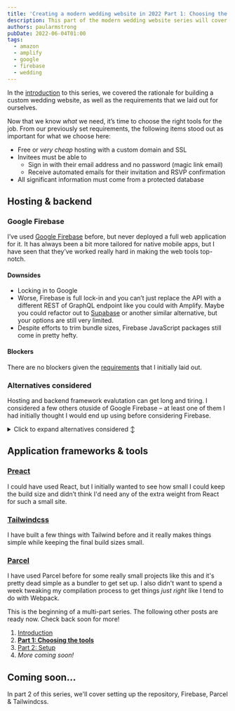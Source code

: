```yaml
---
title: 'Creating a modern wedding website in 2022 Part 1: Choosing the tools'
description: This part of the modern wedding website series will cover tools chosen to satisfy requirements of creating a modern wedding website in 2022.
authors: paularmstrong
pubDate: 2022-06-04T01:00
tags:
  - amazon
  - amplify
  - google
  - firebase
  - wedding
---
```



<Aside type="info" title="Multi-part series">

In the [introduction](index.mdx) to this series, we covered the rationale for building a custom wedding website, as well as the requirements that we laid out for ourselves.

</Aside>

Now that we know _what_ we need, it’s time to choose the right tools for the job. From our previously set requirements, the following items stood out as important for what we choose here:

- Free or _very cheap_ hosting with a custom domain and SSL
- Invitees must be able to
  - Sign in with their email address and no password (magic link email)
  - Receive automated emails for their invitation and RSVP confirmation
- All significant information must come from a protected database

## Hosting & backend

### Google Firebase

<div class="not-prose max-w-[480px] rounded bg-slate-50 p-4 dark:bg-slate-200">
	<Picture src="/img/blog/wedding/firebase.png" alt="Firebase logo" widths={[300, 600]} aspectRatio={1024 / 288} />
</div>

I’ve used [Google Firebase](https://firebase.google.com/) before, but never deployed a full web application for it. It has always been a bit more tailored for native mobile apps, but I have seen that they’ve worked really hard in making the web tools top-notch.

<h4>Downsides</h4>

- Locking in to Google
- Worse, Firebase is full lock-in and you can’t just replace the API with a different REST of GraphQL endpoint like you could with Amplify. Maybe you could refactor out to [Supabase](https://supabase.com/) or another similar alternative, but your options are still very limited.
- Despite efforts to trim bundle sizes, Firebase JavaScript packages still come in pretty hefty.

<h4>Blockers</h4>

There are no blockers given the [requirements](#requirements) that I initially laid out.

### Alternatives considered

Hosting and backend framework evalutation can get long and tiring. I considered a few others otuside of Google Firebase – at least one of them I had initially thought I would end up using before considering Firebase.

<details>
  <summary>Click to expand alternatives considered ↕</summary>

<h4>AWS Amplify</h4>

<div class="not-prose max-w-[480px] rounded bg-slate-50 p-4 dark:bg-slate-200">
	<Picture
		src="/img/blog/wedding/aws-amplify.png"
		alt="AWS Amplify logo"
		widths={[300, 600]}
		aspectRatio={1838 / 550}
	/>
</div>

Initially, I had hoped to be able to try out [AWS Amplify](https://docs.amplify.aws/). It would be an opportunity to learn something new that I hadn’t worked with before. It has a free tier and I thought it should cover everything that I wanted. Unfortunately there were roadblocks from the start.

<h5>Downsides</h5>

- The documentation pushed me through a web wizard. This wizard, while neat and provided a small overview to me of what might be capable, I tend to only really learn by _doing_ and writing code. I did find the docs I needed eventually by searching for "AWS Amplify getting started JavaScript".
- "To set up the project, we’ll first create a new React app with create-react-app" -- I don’t want create-react-app! Where are the instructions to do this differently?
- Everything in their documentation kept pushing me at `@aws-amplify/ui-react`. It seemed basic enough, but wanting to get this together quickly, I didn’t want to _also_ learn another UI component framework.
- Locking in to Amazon
- It seemed like Amplify is really just a little piece of the Amazon puzzle and I’d mostly need to string a bunch of services together, eg SES for sending emails.

<h5>Blockers</h5>

Unfortunately, there were a number of blockers that came up for me during investigation and prototyping:

- It’s not possible to sign in with just an email address.
- I really didn’t want to use GraphQL, even if it’s the "new hotness". That’s just overkill for what I was looking to do.
- REST might have been okay, but also still overkill needing to pick & choose the right tools to fetch data and manage state.

<h4>Supabase</h4>

<div class="not-prose max-w-[480px] rounded bg-slate-50 p-4 dark:bg-slate-200">
	<Picture src="/img/blog/wedding/supabase.png" alt="Supabase logo" widths={[300, 600]} aspectRatio={2159 / 420} />
</div>

I would have liked to have tried [Supabase](https://supabase.com) since it's open-source and free. However, I didn't dive too far into it after the two blockers that I found:

- Cloud functions are only experimental and very limited
- No automated HTML email sending available

<h4>Parse Platform</h4>

<div class="not-prose max-w-[480px] rounded bg-white p-4">
	<Picture src="/img/blog/wedding/parse.png" alt="Parse Platform logo" widths={[300, 378]} aspectRatio={378 / 133} />
</div>

Parse is another open source platform that I looked at briefly. Unfortunately, it had too many blockers to consider even prototyping.

- No email sending available
- It’s not possible to sign in with just an email address.
- Hosting limitations and potential cost
  - Hosting a Parse Platform application would either require a lot of setup and cost with another provider, or using [Back4App's free plan](https://www.back4app.com/compare-all-plans, which doesn't appear to have SSL.

</details>

## Application frameworks & tools

### [Preact](https://preactjs.com/)

<div class="not-prose max-w-[480px] rounded bg-slate-50 p-4 dark:bg-slate-200">
	<Picture src="/img/blog/wedding/preact.webp" alt="Preact logo" widths={[300, 600]} aspectRatio={1900 / 572} />
</div>

I could have used React, but I initially wanted to see how small I could keep the build size and didn’t think I'd need any of the extra weight from React for such a small site.

### [Tailwindcss](https://tailwindcss.com/)

<div class="not-prose max-w-[480px] rounded bg-slate-50 p-4 dark:bg-slate-200">
	<Picture src="/img/blog/wedding/tailwind.png" alt="Tailwindcss logo" widths={[300, 600]} aspectRatio={2560 / 315} />
</div>

I have built a few things with Tailwind before and it really makes things simple while keeping the final build sizes small.

### [Parcel](https://parceljs.org/)

<div class="not-prose max-w-[480px] rounded bg-slate-50 p-4 dark:bg-slate-200">
	<Picture src="/img/blog/wedding/parcel.png" alt="Parcel logo" widths={[300, 600]} aspectRatio={1492 / 516} />
</div>

I have used Parcel before for some really small projects like this and it's pretty dead simple as a bundler to get set up. I also didn't want to spend a week tweaking my compilation process to get things _just right_ like I tend to do with Webpack.

<Aside type="info" title="Multi-part series">

This is the beginning of a multi-part series. The following other posts are ready now. Check back soon for more!

1. [Introduction](/blog/2022/06/04/custom-wedding-website)
2. [**Part 1: Choosing the tools**](/blog/2022/06/04/custom-wedding-website/part-1)
3. [Part 2: Setup](/blog/2022/06/04/custom-wedding-website/part-2)
4. _More coming soon!_

</Aside>

## Coming soon…

In part 2 of this series, we'll cover setting up the repository, Firebase, Parcel & Tailwindcss.
